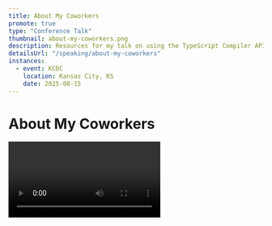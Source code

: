 ```yaml
---
title: About My Coworkers
promote: true
type: "Conference Talk"
thumbnail: about-my-coworkers.png
description: Resources for my talk on using the TypeScript Compiler API for rapid code modifications.
detailsUrl: "/speaking/about-my-coworkers"
instances:
  - event: KCDC
    location: Kansas City, KS
    date: 2025-08-15
---
```



# About My Coworkers

<Video class="my-4" videoId="MPZOnSLJg4Y" />

Here's a list of all of the resources that were in my talk. Let's connect on
[LinkedIn](https://linkedin.com/in/nicknisi), [BlueSky](https://bsky.app/profile/nicknisi.com), and
[Twitter/X](https://twitter.com/nicknisi).

## Presented at KCDC 2025

<div class="flex items-center justify-center gap-4">
	<a href="https://www.kcdc.info/" target="_blank">
		<button class="rounded-lg bg-teal-500 px-2 py-4 font-bold text-white">Conference Web Site</button>
	</a>
	<a href="/talks/about-my-coworkers-kcdc-2025.pdf" target="_blank">
		<button class="rounded-lg bg-teal-500 px-2 py-4 font-bold text-white">Download Slides</button>
	</a>
</div>

## Resources/Links

- [My Claude Settings](https://github.com/nicknisi/dotfiles/tree/main/home/.claude)

## Abstract

At a developer conference in New York, I discovered something unexpected. The leading developers weren't just experimenting with AI, they were truly collaborating with it. This was my turning point. I'd been hiding my own AI usage, afraid it would expose me as the impostor I always feared I was. But that fear transformed into curiosity: could embracing AI actually make me a better developer?

What followed was a journey of professional reinvention. Instead of seeing AI as a threat or a crutch, I learned to treat different AI models as members of my development team, each with their own strengths and working styles. This mindset shift helped me grow from a developer comfortable in two languages to someone confidently working across seven, guiding AI collaborators rather than fighting my tools or feeling guilty about using them.

This new approach to professional growth helped me tackle challenges I never thought possible. When tasked with creating a Laravel starter kit, despite minimal PHP experience, I drew on my AI collaboration techniques to produce work that earned approval from Laravel's creator himself. The key wasn't just using AI tools - it was learning to orchestrate discussions, maintain context, and most importantly, stay in control of the development process.

Attendees will learn:

- How to overcome impostor syndrome around AI usage in development
- Techniques for growing your capabilities by treating AI as team members
- Strategies for maintaining agency and understanding while leveraging AI
- Methods for expanding your technical range through thoughtful AI collaboration

Because ultimately, this isn't about AI replacing developers. It's about growing as a developer by thoughtfully embracing new ways of working.

#### Talk Feedback

KCDC asks for feedback from attendees and here's what they had to say about this talk:


- 💚 Nick is a great speaker, he’s very knowledgeable and enthusiastic.
- 💚 He's VERY excited about this topic. His energy is contagious. He knows a ton about this. I would say a demo would've been helpful but he gave us SO MUCH info, the demo would probably have been to big and time consuming.
- 💚 Great presentation, thanks.
- 💚 Great talk, loved the level of detail
- 💚 Got a good insights of where we stand in terms AI and what the future holds for IT professionals.
- 💚 Very good presentation! Exciting to hear your enthusiasm. I am so thankful to hears your experiences! By the middle of the presentation I thought it would be so cool just to sit and watch him work for a day!
- 💚 Solid talk, thanks for sharing! Appreciated the suggested strategies, frank appraisal of the current state of things, and the ‘dimensional’ approach to considering different approaches or levels of working with AI tools.
- 💚 Fantastic talk
- 💚 Very informative!
- 💚 Entertaining, informative, and low-hype
- 💚 Very enjoyable
- 💚 Another banger from Nick! Loved this talk so many things to come out of it for all engineers
- 💚 When of the best talks of the conference!
